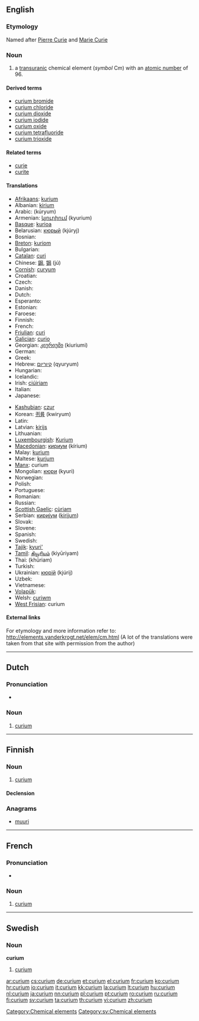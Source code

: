 {{also|Curium}}
==English==
{{elements|Cm|americium|Am|berkelium|Bk}}

===Etymology===
Named after [[w:Pierre Curie|Pierre Curie]] and [[w:Marie Curie|Marie Curie]]

===Noun===
{{en-noun|-}}
{{wikipedia}}

# a [[transuranic]] chemical element (''symbol'' Cm) with an [[atomic number]] of 96.

====Derived terms====
* [[curium bromide]]
* [[curium chloride]]
* [[curium dioxide]]
* [[curium iodide]]
* [[curium oxide]]
* [[curium tetrafluoride]]
* [[curium trioxide]]

====Related terms====
* [[curie]]
* [[curite]]

====Translations====
{{trans-top|chemical element}}
* [[Afrikaans]]: [[kurium]]
* Albanian: [[kirium]]
* Arabic: {{Arab|[[كوريوم]]}} (kúryum) {{m}}
* Armenian: [[կյուրիում]] (kyurium)
* [[Basque]]: [[kurioa]]
* Belarusian: [[кюрый]] (kjúryj) {{m}}
* Bosnian: {{t-|bs|kurij}}
* [[Breton]]: [[kuriom]]
* Bulgarian: {{t-|bg|кюрий|m|tr=kjúrij}}
* [[Catalan]]: [[curi]]
* Chinese: [[鋦]], [[锔]] (jú)
* [[Cornish]]: [[curyum]]
* Croatian: {{t+|hr|kurij}}
* Czech: {{t+|cs|curium}}
* Danish: {{t-|da|curium}}
* Dutch: {{t+|nl|curium|n}}
* Esperanto: {{t-|eo|kuriumo|xs=Esperanto}}
* Estonian: {{t-|et|kuurium}}
* Faroese: {{t|fo|kurium}}
* Finnish: {{t+|fi|curium}}
* French: {{t+|fr|curium|m}}
* [[Friulian]]: [[curi]]
* [[Galician]]: [[curio]]
* Georgian: [[კიურიუმი]] (kiuriumi)
* German: {{t+|de|Curium|n}}
* Greek: {{t+|el|κιούριο|n|tr=kioúrio}}
* Hebrew: [[קיוריום]] (qyuryum)
* Hungarian: {{t+|hu|kűrium}}
* Icelandic: {{t+|is|kúrín}}
* Irish: [[ciúiriam]]
* Italian: {{t+|it|curio|m}}
* Japanese: {{t+|ja|キュリウム|tr=kyuriumu}}
{{trans-mid}}
* [[Kashubian]]: [[czur]]
* Korean: [[퀴륨]] (kwiryum)
* Latin: {{t+|la|curium}}
* Latvian: [[kirijs]]
* Lithuanian: {{t+|lt|kiuris|xs=Lithuanian}}
* [[Luxembourgish]]: [[Kurium]]
* [[Macedonian]]: [[кириум]] (kírium) {{m}}
* Malay: [[kurium]]
* Maltese: [[kurjum]]
* [[Manx]]: curium
* Mongolian: [[кюри]] (kyuri)
* Norwegian: {{t-|no|curium}}
* Polish: {{t+|pl|kiur|m}}
* Portuguese: {{t+|pt|cúrio|m}}
* Romanian: {{t+|ro|curiu|n}}
* Russian: {{t+|ru|кюрий|m|tr=kjúrij}}
* [[Scottish Gaelic]]: [[cùriam]]
* Serbian: [[кириjум]] ([[kirijum]]) {{m}}
* Slovak: {{t-|sk|curium}}
* Slovene: {{t+|sl|kirij}}
* Spanish: {{t+|es|curio|m}}
* Swedish: {{t+|sv|curium|n}}
* [[Tajik]]: [[kyuri']]
* [[Tamil]]: [[கியூரியம்]] (kiyūriyam)
* Thai: {{Thai|[[คูเรียม]]}} (khūriam)
* Turkish: {{t+|tr|küriyum}}
* Ukrainian: [[кюрiй]] (kjúrij) {{m}}
* Uzbek: {{t-|uz|кюрий|tr=kyuriy|sc=Cyrl|xs=Uzbek}}
* Vietnamese: {{t-|vi|curi|xs=Vietnamese}}
* [[Volapük]]: {{t-|vo|kurin|xs=Volapük}}
* Welsh: [[curiwm]]
* [[West Frisian]]: curium
{{trans-bottom}}

====External links====
For etymology and more information refer to:
http://elements.vanderkrogt.net/elem/cm.html
(A lot of the translations were taken from that site with permission from the author)

[[Category:Chemical elements]]

----

==Dutch==
{{wikipedia|lang=nl}}

===Pronunciation===
* {{audio|Nl-curium.ogg|Audio}}

===Noun===
{{infl|nl|noun|g=n}}

# {{chemical element|lang=nl}} [[curium#English|curium]]

----

==Finnish==
{{wikipedia|lang=fi}}

===Noun===
{{infl|fi|noun}}

# {{chemical element|lang=fi}} [[#English|curium]]

====Declension====
{{fi-decl-tuoli|curium|nopl=1}}

===Anagrams===
* [[muuri#Finnish|muuri]]

----
==French==
{{wikipedia|lang=fr}}

===Pronunciation===
* {{IPA|lang=fr|/ky.ʁjɔm/}}

===Noun===
{{fr-noun-unc|m}}

# {{chemical element|lang=fr}} [[#English|curium]]

----

==Swedish==

===Noun===
{{sv-noun-unc-irreg-n|2=curiumet}}
'''curium''' {{n}}

# [[#English|curium]]

[[Category:sv:Chemical elements]]

[[ar:curium]]
[[cs:curium]]
[[de:curium]]
[[et:curium]]
[[el:curium]]
[[fr:curium]]
[[ko:curium]]
[[hr:curium]]
[[io:curium]]
[[it:curium]]
[[kk:curium]]
[[la:curium]]
[[lt:curium]]
[[hu:curium]]
[[nl:curium]]
[[ja:curium]]
[[nn:curium]]
[[pl:curium]]
[[pt:curium]]
[[ro:curium]]
[[ru:curium]]
[[fi:curium]]
[[sv:curium]]
[[ta:curium]]
[[th:curium]]
[[vi:curium]]
[[zh:curium]]